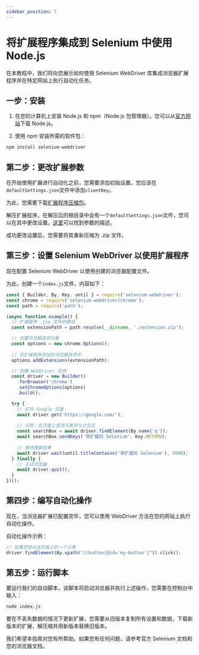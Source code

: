 ```yaml
---
sidebar_position: 7
---
```



<ArticleHead slug="extension/selenium-ext" />


# 将扩展程序集成到 Selenium 中使用 Node.js

在本教程中，我们将向您展示如何使用 Selenium WebDriver 库集成浏览器扩展程序并在特定网站上执行自动化任务。

## 一步：安装

1. 在您的计算机上安装 Node.js 和 npm（Node.js 包管理器）。您可以从[官方网站](https://nodejs.org/)下载 Node.js。

2. 使用 npm 安装所需的软件包：

```bash
npm install selenium-webdriver
```
## 第二步：更改扩展参数

在开始使用扩展进行自动化之前，您需要添加初始设置。您应该在`defaultSettings.json`文件中添加`clientKey`。

为此，您需要下载[扩展程序压缩包](extension-main.md)。

解压扩展程序，在解压后的根目录中会有一个`defaultSettings.json`文件，您可以在其中更改设置。[这里](ext-settings.md)可以找到参数的描述。

成功更改设置后，您需要将其重新压缩为 .zip 文件。

## 第三步：设置 Selenium WebDriver 以使用扩展程序

现在配置 Selenium WebDriver 以使用创建的浏览器配置文件。

为此，创建一个`index.js`文件，内容如下：

```js
const { Builder, By, Key, until } = require('selenium-webdriver');
const chrome = require('selenium-webdriver/chrome');
const path = require('path');

(async function example() {
  // 扩展程序 .zip 文件的路径
  const extensionPath = path.resolve(__dirname, './extension.zip');

  // 创建浏览器选项对象
  const options = new chrome.Options();
  
  // 将扩展程序添加到浏览器选项中
  options.addExtensions(extensionPath);

  // 创建 WebDriver 实例
  const driver = new Builder()
    .forBrowser('chrome')
    .setChromeOptions(options)
    .build();

  try {
    // 打开 Google 页面
    await driver.get('https://google.com/');
    
    // 示例：在页面上查找元素并与之交互
    const searchBox = await driver.findElement(By.name('q'));
    await searchBox.sendKeys('带扩展的 Selenium', Key.RETURN);
    
    // 等待搜索结果
    await driver.wait(until.titleContains('带扩展的 Selenium'), 5000);
  } finally {
    // 关闭浏览器
    await driver.quit();
  }
})();
```

## 第四步：编写自动化操作
现在，当浏览器扩展已配置完毕，您可以使用 WebDriver 方法在您的网站上执行自动化操作。

自动化操作示例：

```js
// 如果您想点击页面上的一个元素
driver.findElement(By.xpath("//button[@id='my-button']")).click();
```

## 第五步：运行脚本

要运行我们的自动脚本，该脚本将启动浏览器并执行上述操作，您需要在控制台中输入：

```bash
node index.js
```

要在不丢失数据的情况下更新扩展，您需要从旧版本复制所有设置和数据，下载新版本的扩展，解压缩并用新版本替换旧版本。

我们希望本指南对您有所帮助。如果您有任何问题，请参考官方 Selenium 文档和您的浏览器文档。